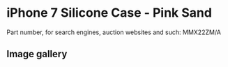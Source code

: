 # iPhone 7 Silicone Case - Pink Sand

Part number, for search engines, auction websites and such: MMX22ZM/A

## Image gallery

<div style={{ width: "768px" }}>
  <GalleryComponent
    images={[
      {
        original: "/everysource/MMX22",
        thumbnail: "/everypreview/MMX22",
      },
      {
        original: "/everysource/MMX22_AV1_GOLD",
        thumbnail: "/everypreview/MMX22_AV1_GOLD",
      },
      {
        original: "/everysource/MMX22_AV1_JET_BLACK",
        thumbnail: "/everypreview/MMX22_AV1_JET_BLACK",
      },
      {
        original: "/everysource/MMX22_AV1_RED",
        thumbnail: "/everypreview/MMX22_AV1_RED",
      },
      {
        original: "/everysource/MMX22_AV1_SILVER",
        thumbnail: "/everypreview/MMX22_AV1_SILVER",
      },
      {
        original: "/everysource/MMX22_AV2",
        thumbnail: "/everypreview/MMX22_AV2",
      }
    ]}
  />
</div>